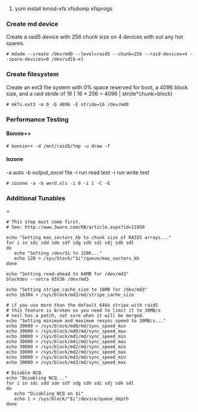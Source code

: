 
# yum install kmod-xfs xfsdump xfsprogs
===Create md device===
Create a raid5 device with 256 chunk size on 4 devices with out any hot spares.
<pre># mdadm --create /dev/md0 --level=raid5 --chunk=256 --raid-devices=4 --spare-devices=0 /dev/sd[b-e]</pre>

===Create filesystem===
Create an ext3 file system with 0% space reserved for boot, a 4096 block size, and a raid stride of 16 ( 16 * 256 = 4096 | stride*chunk=block)
<pre># mkfs.ext3 -m 0 -b 4096 -E stride=16 /dev/md0</pre>

===Performance Testing===
====Bonnie++====
<pre># bonnie++ -d /mnt/raid5/tmp -u drew -f</pre>
====Iozone====
-a auto -b output_excel file -i run read test -i run write test

<pre># iozone -a -b werd.xls -i 0 -i 1 -C -E</pre>

===Additional Tunables====
<pre>
# This step must come first.
# See: http://www.3ware.com/KB/article.aspx?id=11050

echo "Setting max_sectors_kb to chunk size of RAID5 arrays..."
for i in sdc sdd sde sdf sdg sdh sdi sdj sdk sdl
do
   echo "Setting /dev/$i to 128K..."
   echo 128 > /sys/block/"$i"/queue/max_sectors_kb
done

echo "Setting read-ahead to 64MB for /dev/md3"
blockdev --setra 65536 /dev/md3

echo "Setting stripe_cache_size to 16MB for /dev/md3"
echo 16384 > /sys/block/md3/md/stripe_cache_size

# if you use more than the default 64kb stripe with raid5
# this feature is broken so you need to limit it to 30MB/s
# neil has a patch, not sure when it will be merged.
echo "Setting minimum and maximum resync speed to 30MB/s..."
echo 30000 > /sys/block/md0/md/sync_speed_min
echo 30000 > /sys/block/md0/md/sync_speed_max
echo 30000 > /sys/block/md1/md/sync_speed_min
echo 30000 > /sys/block/md1/md/sync_speed_max
echo 30000 > /sys/block/md2/md/sync_speed_min
echo 30000 > /sys/block/md2/md/sync_speed_max
echo 30000 > /sys/block/md3/md/sync_speed_min
echo 30000 > /sys/block/md3/md/sync_speed_max

# Disable NCQ.
echo "Disabling NCQ..."
for i in sdc sdd sde sdf sdg sdh sdi sdj sdk sdl
do
   echo "Disabling NCQ on $i"
   echo 1 > /sys/block/"$i"/device/queue_depth
done
</pre>